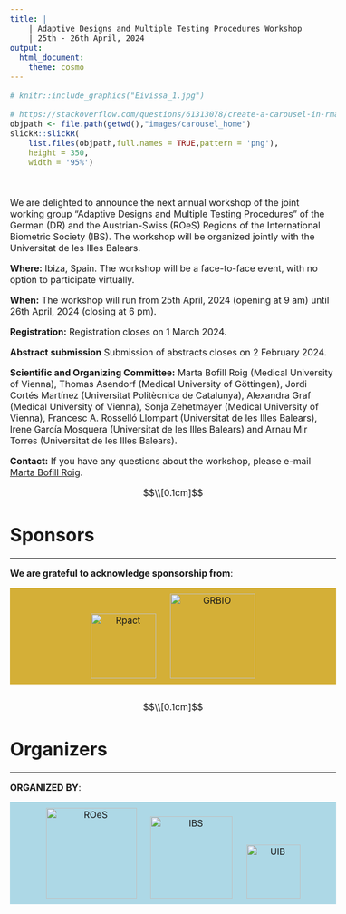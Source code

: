 ---
title: |  
    | Adaptive Designs and Multiple Testing Procedures Workshop
    | 25th - 26th April, 2024
output:
  html_document:
    theme: cosmo
---

<style type="text/css">
h1.title {
  font-size: 36px;
  color: DarkRed;
  text-align: center;
}
</style>

<style type="text/css">
  body{
  font-size: 12pt;
}
</style> 

<style>
.sponsor {
  display: inline-block;
  margin: 10px;
}

.sponsor img {
  max-width: 100%;
  height: auto;
}

.sponsor-level-gold {
  text-align: center;
  margin-bottom: 30px;
  background-color: #D4AF37
}
.sponsor-level-silver {
  text-align: center;
  margin-bottom: 30px;
  background-color: #A6A6A6
}
.organizers {
  text-align: center;
  margin-bottom: 30px;
  background-color: #ADD8E6 
}

</style>

```{=html}
<head>
<title>ADMTP2024</title>
</head>
```

```{r figurename, echo=FALSE, fig.cap="Eivissa Port", out.width = '60%', fig.align='center'}
# knitr::include_graphics("Eivissa_1.jpg")
```

```{r echo=FALSE}
# https://stackoverflow.com/questions/61313078/create-a-carousel-in-rmarkdown
objpath <- file.path(getwd(),"images/carousel_home")
slickR::slickR(
    list.files(objpath,full.names = TRUE,pattern = 'png'),
    height = 350,
    width = '95%')
```




<br>

We are delighted to announce the next annual workshop of the joint working group “Adaptive Designs and Multiple Testing Procedures” of the German (DR) and the Austrian-Swiss (ROeS) Regions of the International Biometric Society (IBS). The workshop will be organized jointly with the Universitat de les Illes Balears.

**Where:** Ibiza, Spain. The workshop will be a face-to-face event, with no option to participate virtually.

**When:** The workshop will run from 25th April, 2024 (opening at 9 am) until 26th April, 2024 (closing at 6 pm).

<!-- **Invited Speakers:** We are delighted to announce that **Prof. XXX** (University of XXX) and **Dr. XXX** (XXX) will present as invited speakers. The workshop will also feature an invited session on platform trials, with contributions from the EU-PEARL IMI Project. -->


**Registration:** Registration closes on 1 March 2024.

**Abstract submission** Submission of abstracts closes on 2 February   2024.

**Scientific and Organizing Committee:** Marta Bofill Roig (Medical University of Vienna), 
 Thomas Asendorf (Medical University of Göttingen),
 Jordi Cortés Martínez (Universitat Politècnica de Catalunya), 
 Alexandra Graf  (Medical University of Vienna), 
 Sonja Zehetmayer  (Medical University of Vienna), 
 <!-- Juan Carbonell Asins (INCLIVA Instituto de Investigación Sanitaria), -->
 Francesc A. Rosselló Llompart (Universitat de les Illes Balears),
 Irene García Mosquera (Universitat de les Illes Balears) and
 Arnau Mir Torres (Universitat de les Illes Balears).

**Contact:** If you have any questions about the workshop, please e-mail [Marta Bofill Roig](mailto:marta.bofillroig@meduniwien.ac.at).

$$\\[0.1cm]$$


# Sponsors

<hr>

**We are grateful to acknowledge sponsorship from**:

<!-- ## <span style="color: #D4AF37;"><b>Gold Sponsors</b></span> -->

<!-- <hr> -->

```{=html}
<div class="sponsor-level-gold">
    <div class="sponsor">
        <a href="https://www.rpact.org/"; target=_blank">
        <img src="logos/rpact.png" alt="Rpact" width="115">
        </a>
    </div>
    <div class="sponsor">
        <a href="https://grbio.upc.edu/en"; target=_blank">
        <img src="logos/logo_GRBIO2.png" alt="GRBIO" width="150">
        </a>
    </div>
</div>
```


<!-- ## <span style="color: #A6A6A6;"><b>Silver Sponsors</b></span> -->

<!-- <hr> -->

```{=html}
<!-- <div class="sponsor-level-silver"> -->
<!--     <div class="sponsor"> -->
<!--         <img src="logos/Roche_logo2.PNG" alt="Roche" width="120"> -->
<!--     </div> -->
<!--     <div class="sponsor"> -->
<!--         <img src="logos/Novartis_logo2.PNG" alt="Novartis" width="160"> -->
<!--     </div> -->
<!--     <div class="sponsor"> -->
<!--         <img src="logos/logo_cytel2.png" alt="Cytel" width="120"> -->
<!--     </div> -->
<!--     <div class="sponsor"> -->
<!--         <img src="logos/logo_GRBIO2.png" alt="GRBIO" width="120"> -->
<!--     </div> -->
<!-- </div> -->
```


<!-- ![](logos/Roche_logo.PNG){width=15%} -->
<!-- &nbsp;&nbsp; -->
<!-- ![](logos/Novartis_logo.PNG){width=25%} -->
<!-- &nbsp;&nbsp; -->
<!-- ![](logos/logo_GRBIO.jpg){width=13%} -->
<!-- &nbsp;&nbsp; -->
<!-- ![](logos/logo_cytel.png){width=15%} -->



$$\\[0.1cm]$$

# Organizers

<hr>

**ORGANIZED BY**:


```{=html}
<div class="organizers">
    <div class="sponsor">
        <a href="https://www.ibs-roes.org/"; target=_blank">
        <img src="logos/ROeS.png" alt="ROeS" width="160">
        </a>
    </div>
    <div class="sponsor">
        <a href="http://www.biometrische-gesellschaft.de/en/home.html"; target=_blank">
        <img src="logos/IBS_DR_.PNG" alt="IBS" width="145">
        </a>
    </div>
        <div class="sponsor">
        <a href="https://www.uib.eu/"; target=_blank">
        <img src="logos/uib_.png" alt="UIB" width="95">
        </a>
    </div>
    <!-- <div class="sponsor"> -->
    <!--     <img src="logos/BSS_logo.PNG" alt="BSS" width="150"> -->
    <!-- </div> -->
</div>
```

<!-- ![](ROeS.png){width=13%} -->
<!-- ![](IBS_DR.PNG){width=13%} -->
<!-- ![](BSS_logo.PNG) -->


